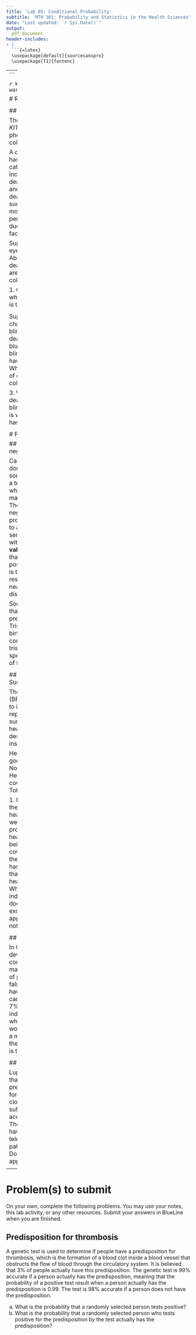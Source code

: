 ---
title: 'Lab 05: Conditional Probability'
subtitle: 'MTH 361: Probability and Statistics in the Health Sciences'
date: "Last updated: `r Sys.Date()`"
output: 
  pdf_document
header-includes:
- |
  ```{=latex}
  \usepackage[default]{sourcesanspro}
  \usepackage[T1]{fontenc}
  ```
---

```{r setup, include=FALSE}
knitr::opts_chunk$set(echo = TRUE, warning=FALSE, message=FALSE)
```

# Review: Section 2.2 (Conditional Probability)

\pagebreak

## Application: Cat genetics

The gene that controls white coat color in cats, $KIT$ , is known to be responsible for multiple phenotypes such as deafness and blue eye color. 

A dominant allele $W$ at one location in the gene has complete penetrance for white coat color; all cats with the $W$ allele have white coats. There is incomplete penetrance for blue eyes and deafness; not all white cats will have blue eyes and not all white cats will be deaf. However, deafness and blue eye color are strongly linked, such that white cats with blue eyes are much more likely to be deaf. The variation in penetrance for eye color and deafness may be due to other genes as well as environmental factors.

Suppose that 30% of white cats have one blue eye, while 10% of white cats have two blue eyes. About 73% of white cats with two blue eyes are deaf and 40% of white cats with one blue eye are deaf. Only 19% of white cats with other eye colors are deaf.

1. Calculate the prevalence of deafness among white cats.
2. Given that a white cat is deaf, what is the probability that it has two blue eyes?

\pagebreak

Suppose that deaf, white cats have an increased chance of being blind, but that the prevalence of blindness differs according to eye color. While deaf, white cats with two blue eyes or two non-blue eyes have probability 0.20 of developing blindness, deaf and white cats with one blue eye have probability 0.40 of developing blindness. White cats that are not deaf have probability 0.10 of developing blindness, regardless of their eye color.

3.  What is the prevalence of blindness among deaf, white cats? 
4.  What is the prevalence of blindness among white cats?
5.  Given that a cat is white and blind, what is the probability that it has two blue eyes?

\pagebreak

# Practice problems

## Question 1: Positive predictive values and negative predictive values

Calculating probabilities for diagnostic tests is done so often in medicine that the topic has some specialized terminology. The __sensitivity__ of a test is the probability of a positive test result when disease is present, such as a positive mammogram when a patient has breast cancer. The __specificity__ of a test is the probability of a negative test result when disease is absent. The probability of disease in a population is referred to as the __prevalence__. With specificity and sensitivity information for a particular test, along with disease prevalence, the __positive predictive value (PPV)__ can be calculated: the probability that disease is present when a test result is positive. Similarly, the __negative predictive value__ is the probability that disease is absent when test results are negative. These terms are used for nearly all diagnostic tests used to screen for diseases.

Some congenital disorders are caused by errors that occur during cell division, resulting in the presence of additional chromosome copies. Trisomy 21 occurs in approximately 1 out of 800 births. Cell-free fetal DNA (cfDNA) testing is one commonly used way to screen fetuses for trisomy 21. The test sensitivity is 0.98 and the specificity is 0.995. Calculate the PPV and NPV of the test.

\pagebreak

## Question 2: Behavioral Risk Factor Surveillance system

The Behavioral Risk Factor Surveillance System (BRFSS) is an annual telephone survey designed to identify risk factors in the adult population and report emerging health trends. The table below summarizes two variables for the respondents: health status and health coverage, which describes whether each respondent had health insurance.

Health status|Excellent|Very good|Good|Fair|Poor|Total
---|---|---|---|---|---|---
No health coverage|459|727|854|385|99|2,524
Health coverage|4,198|6,245|4,821|1,634|578|17,476
Total|4,657|6,972|5,675|2,019|677|20,000

1. If we draw one individual at random, what is the probability that the respondent has excellent health and doesn’t have health coverage?
2. If we draw one individual at random, what is the probability that the respondent has excellent health or doesn’t have health coverage?
3. Are being in excellent health and having health coverage mutually exclusive (disjoint)?
4. What is the probability that a randomly chosen individual has excellent health?
5. What is the probability that a randomly chosen individual has excellent health given that he/she has health coverage?
6. What is the probability that a randomly chosen individual has excellent health given that he/she doesn’t have health coverage?
7. Do have excellent health and having health coverage appear to be independent? Explain why or why not.

\pagebreak

## Question 3: Breast cancer screenings

In Canada, about 0.35% of women over 40 will develop breast cancer in any given year. A common screening test for cancer is the mammogram, but it is not perfect. In about 11% of patients with breast cancer, the test gives a false negative: it indicates a woman does not have breast cancer when she does have breast cancer. Similarly, the test gives a false positive in 7% of patients who do not have breast cancer: it indicates these patients have breast cancer when they actually do not. If a randomly selected woman over 40 is tested for breast cancer using a mammogram and the test is positive – that is, the test suggests the woman has cancer – what is the probability she has breast cancer?

\pagebreak

## Question 4: Lupus

Lupus is a medical condition where antibodies that are supposed to attack foreign cells to prevent infections instead see plasma proteins as foreign bodies, leading to a high risk of blood clotting. It is believed that 2% of the population suffer from this disease. The test is 98% accurate if a person actually has the disease. The test is 74% accurate if a person does not have the disease. There is a line from the Fox television show House that is often used after a patient tests positive for lupus: “It’s never lupus.” Do you think there is truth to this statement? Use appropriate probabilities to support your answer. 

\pagebreak

---

# Problem(s) to submit

On your own, complete the following problems. You may use your notes, this lab activity, or any other resources. Submit your answers in BlueLine when you are finished.


## Predisposition for thrombosis

A genetic test is used to determine if people have a predisposition for thrombosis, which is the formation of a blood clot inside a blood vessel that obstructs the flow of blood through the circulatory system. It is believed that 3% of people actually have this predisposition. The genetic test is 99% accurate if a person actually has the predisposition, meaning that the probability of a positive test result when a person actually has the predisposition is 0.99. The test is 98% accurate if a person does not have the predisposition.

a) What is the probability that a randomly selected person tests positive?
b) What is the probability that a randomly selected person who tests positive for the predisposition by the test actually has the predisposition?


